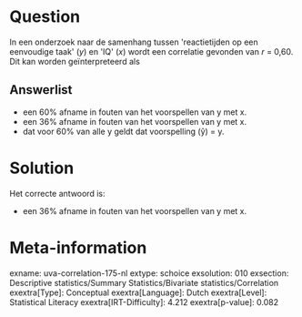 Question
========

In een onderzoek naar de samenhang tussen \'reactietijden op een
eenvoudige taak\' (*y*) en \'IQ\' (*x*) wordt een correlatie gevonden
van *r* = 0,60. Dit kan worden geïnterpreteerd als

Answerlist
----------

* een 60% afname in fouten van het voorspellen van y met x.
* een 36% afname in fouten van het voorspellen van y met x.
* dat voor 60% van alle y geldt dat voorspelling (ŷ) = y.

Solution
========

Het correcte antwoord is: 

* een 36% afname in fouten van het voorspellen van y met x.

Meta-information
================
exname: uva-correlation-175-nl
extype: schoice
exsolution: 010
exsection: Descriptive statistics/Summary Statistics/Bivariate statistics/Correlation
exextra[Type]: Conceptual
exextra[Language]: Dutch
exextra[Level]: Statistical Literacy
exextra[IRT-Difficulty]: 4.212
exextra[p-value]: 0.082
